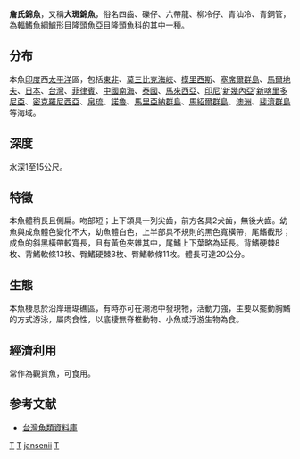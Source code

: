 {{Speciesbox 
| taxon = Thalassoma jansenii
| image = YansenNBR.jpg
| status = LC
| status_system = IUCN3.1
| status_ref = <ref>Cabanban, A. & Pollard, D. 2010. ''[http://www.iucnredlist.org/details/187780/0 Thalassoma jansenii]''. In: IUCN 2013. IUCN Red List of Threatened Species. Version 2013.1. <[http://www.iucnredlist.org www.iucnredlist.org] {{webarchive|url=https://web.archive.org/web/20140627000000/http://www.iucnredlist.org/ |date=2014-06-27 }}>. Downloaded on 17 November 2013.</ref>
| binomial_authority = [[Bleeker|Bleeker]], 1856
| synonyms = *''Julis jansenii''<br /><small>Bleeker, 1856</small>
*''Thalassoma janseni''<br /><small>Bleeker, 1856</small>
}}
'''詹氏錦魚'''，又稱'''大斑錦魚'''，俗名四齒、礫仔、六帶龍、柳冷仔、青汕冷、青銅管，為[[輻鰭魚綱|輻鰭魚綱]][[鱸形目|鱸形目]][[隆頭魚亞目|隆頭魚亞目]][[隆頭魚科|隆頭魚科]]的其中一[[種|種]]。

==分布==
本魚[[印度|印度]]西[[太平洋|太平洋]]區，包括[[東非|東非]]、[[莫三比克海峽|莫三比克海峽]]、[[模里西斯|模里西斯]]、[[塞席爾群島|塞席爾群島]]、[[馬爾地夫|馬爾地夫]]、[[日本|日本]]、[[台灣|台灣]]、[[菲律賓|菲律賓]]、[[中國|中國]][[南海|南海]]、[[泰國|泰國]]、[[馬來西亞|馬來西亞]]、[[印尼|印尼]]'[[新幾內亞|新幾內亞]]'[[新喀里多尼亞|新喀里多尼亞]]、[[密克羅尼西亞|密克羅尼西亞]]、[[帛琉|帛琉]]、[[諾魯|諾魯]]、[[馬里亞納群島|馬里亞納群島]]、[[馬紹爾群島|馬紹爾群島]]、[[澳洲|澳洲]]、[[斐濟群島|斐濟群島]]等海域。

==深度==
水深1至15公尺。

==特徵==
本魚體稍長且側扁。吻部短；上下頜具一列尖齒，前方各具2犬齒，無後犬齒。幼魚與成魚體色變化不大，幼魚體白色，上半部具不規則的黑色寬橫帶，尾鰭截形；成魚的斜黑橫帶較寬長，且有黃色夾雜其中，尾鰭上下葉略為延長。背鰭硬棘8枚、背鰭軟條13枚、臀鰭硬棘3枚、臀鰭軟條11枚。體長可達20公分。

==生態==
本魚棲息於沿岸珊瑚礁區，有時亦可在潮池中發現牠，活動力強，主要以擺動胸鰭的方式游泳，屬肉食性，以底棲無脊椎動物、小魚或浮游生物為食。

==經濟利用== 
常作為觀賞魚，可食用。

==参考文献==
*[http://fishdb.sinica.edu.tw/ 台灣魚類資料庫] {{Wayback|url=http://fishdb.sinica.edu.tw/ |date=20160304193340 }}
{{reflist}}
{{Taxonbar}}

[[Category:觀賞魚|T]]
[[Category:食用鱼|T]]
[[Category:錦魚屬|jansenii]]
[[Category:1856年描述的魚類|T]]